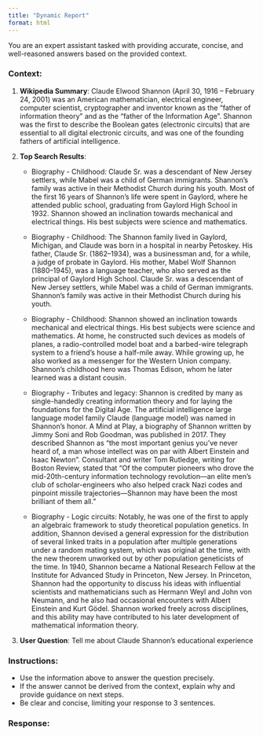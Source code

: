 ```yaml
---
title: "Dynamic Report"
format: html
---
```


You are an expert assistant tasked with providing accurate, concise, and well-reasoned answers based on the provided context.

### Context:
1. **Wikipedia Summary**:
   Claude Elwood Shannon (April 30, 1916 – February 24, 2001) was an American mathematician, electrical engineer, computer scientist, cryptographer and inventor known as the "father of information theory" and as the "father of the Information Age". Shannon was the first to describe the Boolean gates (electronic circuits) that are essential to all digital electronic circuits, and was one of the founding fathers of artificial intelligence.

2. **Top Search Results**:
    
    - Biography - Childhood: Claude Sr. was a descendant of New Jersey settlers, while Mabel was a child of German immigrants. Shannon's family was active in their Methodist Church during his youth. Most of the first 16 years of Shannon's life were spent in Gaylord, where he attended public school, graduating from Gaylord High School in 1932. Shannon showed an inclination towards mechanical and electrical things. His best subjects were science and mathematics.
    
    - Biography - Childhood: The Shannon family lived in Gaylord, Michigan, and Claude was born in a hospital in nearby Petoskey. His father, Claude Sr. (1862–1934), was a businessman and, for a while, a judge of probate in Gaylord. His mother, Mabel Wolf Shannon (1880–1945), was a language teacher, who also served as the principal of Gaylord High School. Claude Sr. was a descendant of New Jersey settlers, while Mabel was a child of German immigrants. Shannon's family was active in their Methodist Church during his youth.
    
    - Biography - Childhood: Shannon showed an inclination towards mechanical and electrical things. His best subjects were science and mathematics. At home, he constructed such devices as models of planes, a radio-controlled model boat and a barbed-wire telegraph system to a friend's house a half-mile away. While growing up, he also worked as a messenger for the Western Union company. Shannon's childhood hero was Thomas Edison, whom he later learned was a distant cousin.
    
    - Biography - Tributes and legacy: Shannon is credited by many as single-handedly creating information theory and for laying the foundations for the Digital Age. The artificial intelligence large language model family Claude (language model) was named in Shannon's honor. A Mind at Play, a biography of Shannon written by Jimmy Soni and Rob Goodman, was published in 2017. They described Shannon as "the most important genius you’ve never heard of, a man whose intellect was on par with Albert Einstein and Isaac Newton". Consultant and writer Tom Rutledge, writing for Boston Review, stated that "Of the computer pioneers who drove the mid-20th-century information technology revolution—an elite men’s club of scholar-engineers who also helped crack Nazi codes and pinpoint missile trajectories—Shannon may have been the most brilliant of them all."
    
    - Biography - Logic circuits: Notably, he was one of the first to apply an algebraic framework to study theoretical population genetics. In addition, Shannon devised a general expression for the distribution of several linked traits in a population after multiple generations under a random mating system, which was original at the time, with the new theorem unworked out by other population geneticists of the time. In 1940, Shannon became a National Research Fellow at the Institute for Advanced Study in Princeton, New Jersey. In Princeton, Shannon had the opportunity to discuss his ideas with influential scientists and mathematicians such as Hermann Weyl and John von Neumann, and he also had occasional encounters with Albert Einstein and Kurt Gödel. Shannon worked freely across disciplines, and this ability may have contributed to his later development of mathematical information theory.
    

3. **User Question**:
   Tell me about Claude Shannon's educational experience

### Instructions:
- Use the information above to answer the question precisely.
- If the answer cannot be derived from the context, explain why and provide guidance on next steps.
- Be clear and concise, limiting your response to 3 sentences.

### Response: